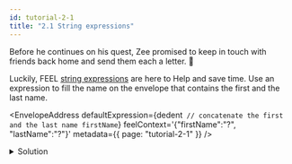 ```yaml
---
id: tutorial-2-1
title: "2.1 String expressions"
---
```



Before he continues on his quest, Zee promised to keep in touch with friends back home and send them
each a letter. :incoming_envelope:

Luckily, FEEL [string expressions](https://docs.camunda.io/docs/components/modeler/feel/language-guide/feel-string-expressions/) are
here to Help and save time. Use an expression to fill the name on the envelope that contains the
first and the last name.

<EnvelopeAddress
  defaultExpression={dedent`
      // concatenate the first and the last name
      firstName`}
  feelContext='{"firstName":"?", "lastName":"?"}'
  metadata={{ page: "tutorial-2-1" }}
/>

<details>
  <summary>Solution</summary>
  <div>
    <div>Zee labels the envelopes and send them out.</div>
    <br />
    <pre title={"Expression"}>firstName + " " + lastName</pre>
  </div>
</details>
